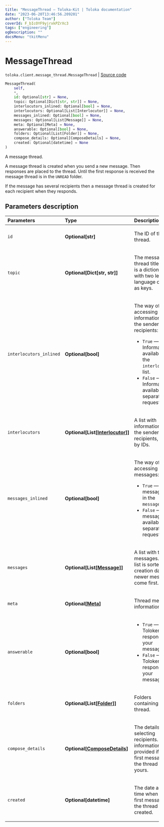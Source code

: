 ```yaml
---
title: "MessageThread — Toloka-Kit | Toloka documentation"
date: "2023-06-20T13:46:56.209201"
author: ["Toloka Team"]
coverId: F_bIcOYF9yjrxkPZrXc3
tags: ["engineering"]
ogDescription: ""
docsMenu: "tkitMenu"
---
```


# MessageThread

`toloka.client.message_thread.MessageThread` | [Source code](https://github.com/Toloka/toloka-kit/blob/v1.2.0/src/client/message_thread.py#L77)

```python
MessageThread(
    self,
    *,
    id: Optional[str] = None,
    topic: Optional[Dict[str, str]] = None,
    interlocutors_inlined: Optional[bool] = None,
    interlocutors: Optional[List[Interlocutor]] = None,
    messages_inlined: Optional[bool] = None,
    messages: Optional[List[Message]] = None,
    meta: Optional[Meta] = None,
    answerable: Optional[bool] = None,
    folders: Optional[List[Folder]] = None,
    compose_details: Optional[ComposeDetails] = None,
    created: Optional[datetime] = None
)
```

A message thread.

A message thread is created when you send a new message. Then responses are placed to the thread.
Until the first response is received the message thread is in the `UNREAD` folder.

If the message has several recipients then a message thread is created for each recipient when they responds.

## Parameters description

| Parameters | Type | Description |
| :----------| :----| :-----------|
`id`|**Optional\[str\]**|<p>The ID of the thread.</p>
`topic`|**Optional\[Dict\[str, str\]\]**|<p>The message thread title. `topic` is a dictionary with two letter language codes as keys.</p>
`interlocutors_inlined`|**Optional\[bool\]**|<p>The way of accessing information about the sender and recipients:</p> <ul> <li>`True` — Information is available in the `interlocutors` list.</li> <li>`False` — Information is available on a separate request.</li> </ul>
`interlocutors`|**Optional\[List\[[Interlocutor](/docs/toloka-kit/reference/toloka.client.message_thread.Interlocutor)\]\]**|<p>A list with information about the sender and recipients, sorted by IDs.</p>
`messages_inlined`|**Optional\[bool\]**|<p>The way of accessing messages:</p> <ul> <li>`True` — The messages are in the `messages` list.</li> <li>`False` — The messages are available on a separate request.</li> </ul>
`messages`|**Optional\[List\[[Message](/docs/toloka-kit/reference/toloka.client.message_thread.MessageThread.Message)\]\]**|<p>A list with thread messages. The list is sorted by creation date: newer messages come first.</p>
`meta`|**Optional\[[Meta](/docs/toloka-kit/reference/toloka.client.message_thread.MessageThread.Meta)\]**|<p>Thread meta information.</p>
`answerable`|**Optional\[bool\]**|<ul> <li>`True` — Tolokers can respond to your messages.</li> <li>`False` — Tolokers can't respond to your messages.</li> </ul>
`folders`|**Optional\[List\[[Folder](/docs/toloka-kit/reference/toloka.client.message_thread.Folder)\]\]**|<p>Folders containing the thread.</p>
`compose_details`|**Optional\[[ComposeDetails](/docs/toloka-kit/reference/toloka.client.message_thread.MessageThread.ComposeDetails)\]**|<p>The details of selecting recipients. This information is provided if the first message in the thread was yours.</p>
`created`|**Optional\[datetime\]**|<p>The date and time when the first message in the thread was created.</p>